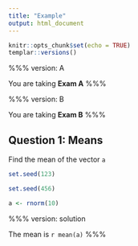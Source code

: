 ```yaml
---
title: "Example"
output: html_document
---
```


```r
knitr::opts_chunk$set(echo = TRUE)
templar::versions()
```

%%%
version: A

You are taking **Exam A**
%%%

%%%
version: B

You are taking **Exam B**
%%%

## Question 1: Means

Find the mean of the vector `a`

```r
set.seed(123)
```

```r
set.seed(456)
```

```r
a <- rnorm(10)
```


%%%
version: solution

The mean is `r mean(a)`
%%%

